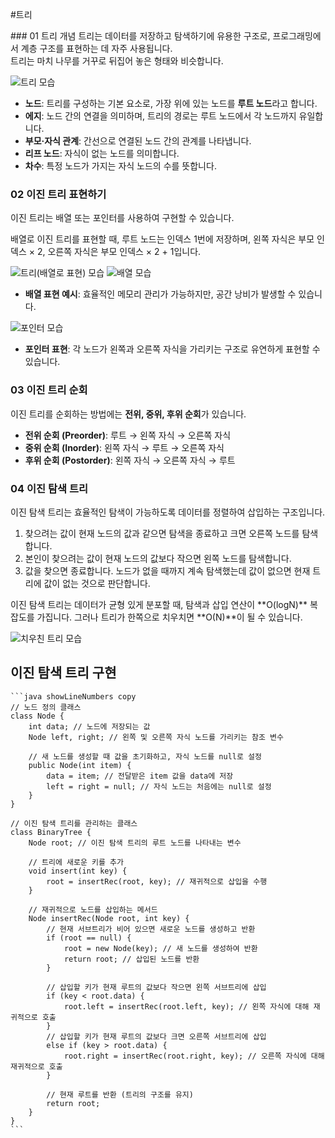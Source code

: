 
#트리

<Steps>
  ### 01 트리 개념
  트리는 데이터를 저장하고 탐색하기에 유용한 구조로, 프로그래밍에서 계층 구조를 표현하는 데 자주 사용됩니다. <br/>
  트리는 마치 나무를 거꾸로 뒤집어 놓은 형태와 비슷합니다.

  <Callout type="info" emoji="🌳">

  ![트리 모습](./tree1.png)

  - **노드**: 트리를 구성하는 기본 요소로, 가장 위에 있는 노드를 **루트 노드**라고 합니다.
  - **에지**: 노드 간의 연결을 의미하며, 트리의 경로는 루트 노드에서 각 노드까지 유일합니다.
  - **부모·자식 관계**: 간선으로 연결된 노드 간의 관계를 나타냅니다.
  - **리프 노드**: 자식이 없는 노드를 의미합니다.
  - **차수**: 특정 노드가 가지는 자식 노드의 수를 뜻합니다.

  ### 02 이진 트리 표현하기
  이진 트리는 배열 또는 포인터를 사용하여 구현할 수 있습니다.

  <Callout type="info" emoji="💡">
    배열로 이진 트리를 표현할 때, 루트 노드는 인덱스 1번에 저장하며, 왼쪽 자식은 부모 인덱스 × 2, 오른쪽 자식은 부모 인덱스 × 2 + 1입니다.
  </Callout>

  ![트리(배열로 표현) 모습](./tree2.png)
  ![배열 모습](./tree3.png)

  - **배열 표현 예시**: 효율적인 메모리 관리가 가능하지만, 공간 낭비가 발생할 수 있습니다.

  ![포인터 모습](./tree5.png)
  - **포인터 표현**: 각 노드가 왼쪽과 오른쪽 자식을 가리키는 구조로 유연하게 표현할 수 있습니다.

  ### 03 이진 트리 순회
  이진 트리를 순회하는 방법에는 **전위, 중위, 후위 순회**가 있습니다.

  - **전위 순회 (Preorder)**: 루트 → 왼쪽 자식 → 오른쪽 자식
  - **중위 순회 (Inorder)**: 왼쪽 자식 → 루트 → 오른쪽 자식
  - **후위 순회 (Postorder)**: 왼쪽 자식 → 오른쪽 자식 → 루트

  ### 04 이진 탐색 트리
  이진 탐색 트리는 효율적인 탐색이 가능하도록 데이터를 정렬하여 삽입하는 구조입니다.

  1. 찾으려는 값이 현재 노드의 값과 같으면 탐색을 종료하고 크면 오른쪽 노드를 탐색합니다.
  2. 본인이 찾으려는 값이 현재 노드의 값보다 작으면 왼쪽 노드를 탐색합니다.
  3. 값을 찾으면 종료합니다. 노드가 없을 때까지 계속 탐색했는데 값이 없으면 현재 트리에 값이 없는 것으로 판단합니다.

  <Callout type="info" emoji="🔍">
    이진 탐색 트리는 데이터가 균형 있게 분포할 때, 탐색과 삽입 연산이 **O(logN)** 복잡도를 가집니다. 그러나 트리가 한쪽으로 치우치면 **O(N)**이 될 수 있습니다.
  </Callout>

  ![치우친 트리 모습](./tree4.png)

  ## 이진 탐색 트리 구현
    ```java showLineNumbers copy
    // 노드 정의 클래스
    class Node {
        int data; // 노드에 저장되는 값
        Node left, right; // 왼쪽 및 오른쪽 자식 노드를 가리키는 참조 변수

        // 새 노드를 생성할 때 값을 초기화하고, 자식 노드를 null로 설정
        public Node(int item) {
            data = item; // 전달받은 item 값을 data에 저장
            left = right = null; // 자식 노드는 처음에는 null로 설정
        }
    }

    // 이진 탐색 트리를 관리하는 클래스
    class BinaryTree {
        Node root; // 이진 탐색 트리의 루트 노드를 나타내는 변수

        // 트리에 새로운 키를 추가
        void insert(int key) {
            root = insertRec(root, key); // 재귀적으로 삽입을 수행
        }

        // 재귀적으로 노드를 삽입하는 메서드
        Node insertRec(Node root, int key) {
            // 현재 서브트리가 비어 있으면 새로운 노드를 생성하고 반환
            if (root == null) {
                root = new Node(key); // 새 노드를 생성하여 반환
                return root; // 삽입된 노드를 반환
            }

            // 삽입할 키가 현재 루트의 값보다 작으면 왼쪽 서브트리에 삽입
            if (key < root.data) {
                root.left = insertRec(root.left, key); // 왼쪽 자식에 대해 재귀적으로 호출
            }
            // 삽입할 키가 현재 루트의 값보다 크면 오른쪽 서브트리에 삽입
            else if (key > root.data) {
                root.right = insertRec(root.right, key); // 오른쪽 자식에 대해 재귀적으로 호출
            }

            // 현재 루트를 반환 (트리의 구조를 유지)
            return root;
        }
    }
    ```

  </Steps>
